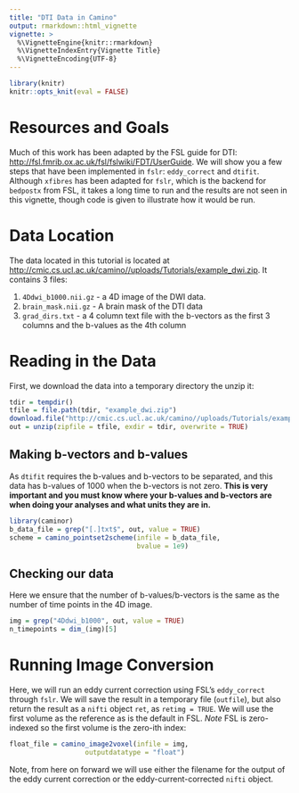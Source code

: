 ```yaml
---
title: "DTI Data in Camino"
output: rmarkdown::html_vignette
vignette: >
  %\VignetteEngine{knitr::rmarkdown}
  %\VignetteIndexEntry{Vignette Title}
  %\VignetteEncoding{UTF-8}
---
```


```r
library(knitr)
knitr::opts_knit(eval = FALSE)
```

# Resources and Goals
Much of this work has been adapted by the FSL guide for DTI: [http://fsl.fmrib.ox.ac.uk/fsl/fslwiki/FDT/UserGuide](http://fsl.fmrib.ox.ac.uk/fsl/fslwiki/FDT/UserGuide).  We will show you a few steps that have been implemented in `fslr`: `eddy_correct` and `dtifit`.  Although `xfibres` has been adapted for `fslr`, which is the backend for `bedpostx` from FSL, it takes a long time to run and the results are not seen in this vignette, though code is given to illustrate how it would be run.

# Data Location
The data located in this tutorial is located at [http://cmic.cs.ucl.ac.uk/camino//uploads/Tutorials/example_dwi.zip](http://cmic.cs.ucl.ac.uk/camino//uploads/Tutorials/example_dwi.zip).  It contains 3 files:

1.  `4Ddwi_b1000.nii.gz` - a 4D image of the DWI data.
2.  `brain_mask.nii.gz` - A brain mask of the DTI data
3.  `grad_dirs.txt` - a 4 column text file with the b-vectors as the first 3 columns and the b-values as the 4th column

# Reading in the Data
First, we download the data into a temporary directory the unzip it:

```r
tdir = tempdir()
tfile = file.path(tdir, "example_dwi.zip")
download.file("http://cmic.cs.ucl.ac.uk/camino//uploads/Tutorials/example_dwi.zip",destfile = tfile)
out = unzip(zipfile = tfile, exdir = tdir, overwrite = TRUE)
```

## Making b-vectors and b-values
As `dtifit` requires the b-values and b-vectors to be separated, and this data has b-values of $1000$ when the b-vectors is not zero.  **This is very important and you must know where your b-values and b-vectors are when doing your analyses and what units they are in.**  


```r
library(caminor)
b_data_file = grep("[.]txt$", out, value = TRUE)
scheme = camino_pointset2scheme(infile = b_data_file,
                                bvalue = 1e9)
```

## Checking our data
Here we ensure that the number of b-values/b-vectors is the same as the number of time points in the 4D image.

```r
img = grep("4Ddwi_b1000", out, value = TRUE)
n_timepoints = dim_(img)[5]
```


# Running Image Conversion 
Here, we will run an eddy current correction using FSL's `eddy_correct` through `fslr`.  We will save the result in a temporary file (`outfile`), but also return the result as a `nifti` object `ret`, as `retimg = TRUE`.  We will use the first volume as the reference as is the default in FSL.  *Note* FSL is zero-indexed so the first volume is the zero-ith index:

```r
float_file = camino_image2voxel(infile = img, 
                   outputdatatype = "float")
```

Note, from here on forward we will use either the filename for the output of the eddy current correction or the eddy-current-corrected `nifti` object.


